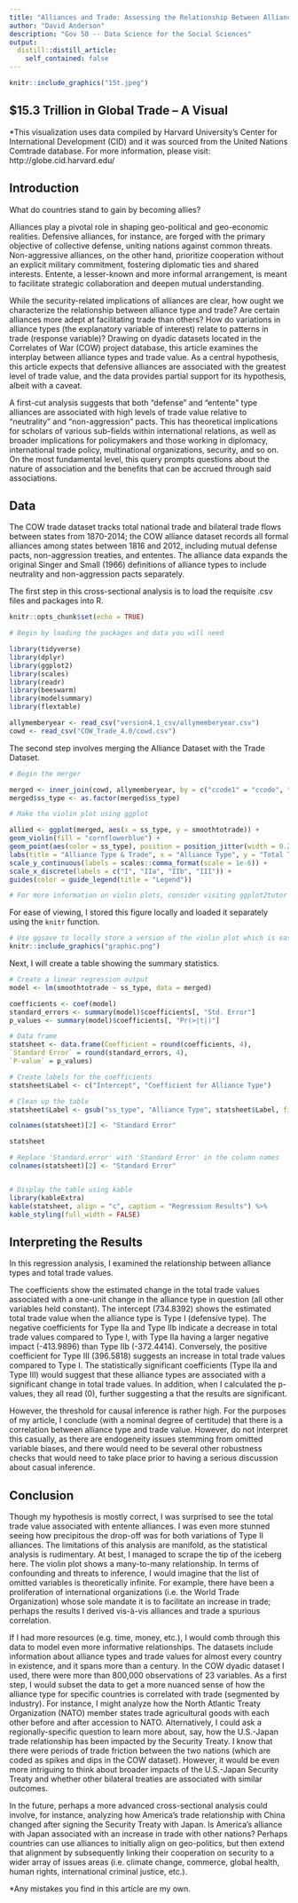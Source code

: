 ```yaml
---
title: "Alliances and Trade: Assessing the Relationship Between Alliance Type and Trade"
author: "David Anderson"
description: "Gov 50 -- Data Science for the Social Sciences"
output:
  distill::distill_article:
    self_contained: false
---
```


```r
knitr::include_graphics("15t.jpeg")
```
## $15.3 Trillion in Global Trade -- A Visual 
*This visualization uses data compiled by Harvard University’s Center for International Development (CID) and it was sourced from the United Nations Comtrade database. For more information, please visit: http://globe.cid.harvard.edu/


## Introduction


  What do countries stand to gain by becoming allies? 

  Alliances play a pivotal role in shaping geo-political and geo-economic realities. Defensive alliances, for instance, are forged with the primary objective of collective defense, uniting nations against common threats. Non-aggressive alliances, on the other hand, prioritize cooperation without an explicit military commitment, fostering diplomatic ties and shared interests. Entente, a lesser-known and more informal arrangement, is meant to facilitate strategic collaboration and deepen mutual understanding.

  While the security-related implications of alliances are clear, how ought we characterize the relationship between alliance type and trade? Are certain alliances more adept at facilitating trade than others? How do variations in alliance types (the explanatory variable of interest) relate to patterns in trade (response variable)? Drawing on dyadic datasets located in the Correlates of War (COW) project database, this article examines the interplay between alliance types and trade value. As a central hypothesis, this article expects that defensive alliances are associated with the greatest level of trade value, and the data provides partial support for its hypothesis, albeit with a caveat. 

  A first-cut analysis suggests that both "defense" and "entente" type alliances are associated with high levels of trade value relative to "neutrality" and "non-aggression" pacts. This has theoretical implications for scholars of various sub-fields within international relations, as well as broader implications for policymakers and those working in diplomacy, international trade policy, multinational organizations, security, and so on. On the most fundamental level, this query prompts questions about the nature of association and the benefits that can be accrued through said associations. 


## Data

  The COW trade dataset tracks total national trade and bilateral trade flows between states from 1870-2014; the COW alliance dataset records all formal alliances among states between 1816 and 2012, including mutual defense pacts, non-aggression treaties, and ententes. The alliance data expands the original Singer and Small (1966) definitions of alliance types to include neutrality and non-aggression pacts separately.
  
  The first step in this cross-sectional analysis is to load the requisite .csv files and packages into R. 

```r

knitr::opts_chunk$set(echo = TRUE)

# Begin by loading the packages and data you will need

library(tidyverse)
library(dplyr)
library(ggplot2)
library(scales)
library(readr)
library(beeswarm)
library(modelsummary)
library(flextable)

allymemberyear <- read_csv("version4.1_csv/allymemberyear.csv")
cowd <- read_csv("COW_Trade_4.0/cowd.csv")
```


  The second step involves merging the Alliance Dataset with the Trade Dataset.

```r

# Begin the merger

merged <- inner_join(cowd, allymemberyear, by = c("ccode1" = "ccode", "year"))
merged$ss_type <- as.factor(merged$ss_type)

# Make the violin plot using ggplot

allied <- ggplot(merged, aes(x = ss_type, y = smoothtotrade)) +
geom_violin(fill = "cornflowerblue") +
geom_point(aes(color = ss_type), position = position_jitter(width = 0.2), alpha = 0.5) +
labs(title = "Alliance Type & Trade", x = "Alliance Type", y = "Total Trade Value (in U.S. millions)") +
scale_y_continuous(labels = scales::comma_format(scale = 1e-6)) +
scale_x_discrete(labels = c("I", "IIa", "IIb", "III")) +
guides(color = guide_legend(title = "Legend"))

# For more information on violin plots, consider visiting ggplot2tutor 
```


  For ease of viewing, I stored this figure locally and loaded it separately using the `knitr` function. 

```r
# Use ggsave to locally store a version of the violin plot which is easier to see
knitr::include_graphics("graphic.png")
```


  Next, I will create a table showing the summary statistics.

```r

# Create a linear regression output
model <- lm(smoothtotrade ~ ss_type, data = merged)

coefficients <- coef(model)
standard_errors <- summary(model)$coefficients[, "Std. Error"]
p_values <- summary(model)$coefficients[, "Pr(>|t|)"]

# Data frame
statsheet <- data.frame(Coefficient = round(coefficients, 4),
`Standard Error` = round(standard_errors, 4),
`P-value` = p_values)

# Create labels for the coefficients
statsheet$Label <- c("Intercept", "Coefficient for Alliance Type") 

# Clean up the table
statsheet$Label <- gsub("ss_type", "Alliance Type", statsheet$Label, fixed = TRUE)

colnames(statsheet)[2] <- "Standard Error"

statsheet

# Replace 'Standard.error' with 'Standard Error' in the column names
colnames(statsheet)[2] <- "Standard Error"


# Display the table using kable
library(kableExtra)
kable(statsheet, align = "c", caption = "Regression Results") %>% 
kable_styling(full_width = FALSE)
```


## Interpreting the Results

  In this regression analysis, I examined the relationship between alliance types and total trade values. 
  
  The coefficients show the estimated change in the total trade values associated with a one-unit change in the alliance type in question (all other variables held constant). The intercept (734.8392) shows the estimated total trade value when the alliance type is Type I (defensive type). The negative coefficients for Type IIa and Type IIb indicate a decrease in total trade values compared to Type I, with Type IIa having a larger negative impact (-413.9896) than Type IIb (-372.4414). Conversely, the positive coefficient for Type III (396.5818) suggests an increase in total trade values compared to Type I. The statistically significant coefficients (Type IIa and Type III) would suggest that these alliance types are associated with a significant change in total trade values. In addition, when I calculated the p-values, they all read (0), further suggesting a that the results are significant.
  
  However, the threshold for causal inference is rather high. For the purposes of my article, I conclude (with a nominal degree of certitude) that there is a correlation between alliance type and trade value. However, do not interpret this casually, as there are endogeneity issues stemming from omitted variable biases, and there would need to be several other robustness checks that would need to take place prior to having a serious discussion about casual inference. 



## Conclusion

  Though my hypothesis is mostly correct, I was surprised to see the total trade value associated with entente alliances. I was even more stunned seeing how precipitous the drop-off was for both variations of Type II alliances. The limitations of this analysis are manifold, as the statistical analysis is rudimentary. At best, I managed to scrape the tip of the iceberg here. The violin plot shows a many-to-many relationship. In terms of confounding and threats to inference, I would imagine that the list of omitted variables is theoretically infinite. For example, there have been a proliferation of international organizations (i.e. the World Trade Organization) whose sole mandate it is to facilitate an increase in trade; perhaps the results I derived vis-à-vis alliances and trade a spurious correlation. 

  If I had more resources (e.g. time, money, etc.), I would comb through this data to model even more informative relationships. The datasets include information about alliance types and trade values for almost every country in existence, and it spans more than a century. In the COW dyadic dataset I used, there were more than 800,000 observations of 23 variables. As a first step, I would subset the data to get a more nuanced sense of how the alliance type for specific countries is correlated with trade (segmented by industry). For instance, I might analyze how the North Atlantic Treaty Organization (NATO) member states trade agricultural goods with each other before and after accession to NATO. Alternatively, I could ask a regionally-specific question to learn more about, say, how the U.S.-Japan trade relationship has been impacted by the Security Treaty. I know that there were periods of trade friction between the two nations (which are coded as spikes and dips in the COW dataset). However, it would be even more intriguing to think about broader impacts of the U.S.-Japan Security Treaty and whether other bilateral treaties are associated with similar outcomes. 
  
  In the future, perhaps a more advanced cross-sectional analysis could involve, for instance, analyzing how America's trade relationship with China changed after signing the Security Treaty with Japan. Is America's alliance with Japan associated with an increase in trade with other nations? Perhaps countries can use alliances to initially align on geo-politics, but then extend that alignment by subsequently linking their cooperation on security to a wider array of issues areas (i.e. climate change, commerce, global health, human rights, international criminal justice, etc.).
  
  *Any mistakes you find in this article are my own.